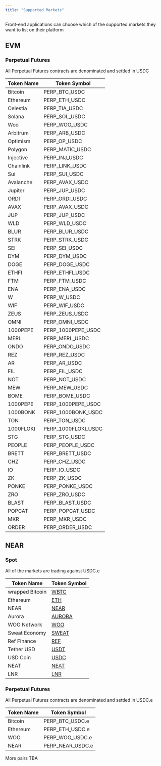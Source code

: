```yaml
---
title: "Supported Markets"
---
```


<Note>
Front-end applications can choose which of the supported markets they want to list on their platform
</Note>

## EVM

### Perpetual Futures

<Note>
All Perpetual Futures contracts are denominated and settled in USDC
</Note>

| Token Name | Token Symbol        |
|------------|---------------------|
| Bitcoin    | PERP_BTC_USDC       |
| Ethereum   | PERP_ETH_USDC       |
| Celestia   | PERP_TIA_USDC       |
| Solana     | PERP_SOL_USDC       |
| Woo        | PERP_WOO_USDC       |
| Arbitrum   | PERP_ARB_USDC       |
| Optimism   | PERP_OP_USDC        |
| Polygon    | PERP_MATIC_USDC     |
| Injective  | PERP_INJ_USDC       |
| Chainlink  | PERP_LINK_USDC      |
| Sui        | PERP_SUI_USDC       |
| Avalanche  | PERP_AVAX_USDC      |
| Jupiter    | PERP_JUP_USDC       | 
| ORDI       | PERP_ORDI_USDC      |
| AVAX       | PERP_AVAX_USDC      |
| JUP        | PERP_JUP_USDC       |
| WLD        | PERP_WLD_USDC       |
| BLUR       | PERP_BLUR_USDC      |
| STRK       | PERP_STRK_USDC      |
| SEI        | PERP_SEI_USDC       |
| DYM        | PERP_DYM_USDC       |
| DOGE       | PERP_DOGE_USDC      |
| ETHFI      | PERP_ETHFI_USDC     |
| FTM        | PERP_FTM_USDC       |
| ENA        | PERP_ENA_USDC       |
| W          | PERP_W_USDC         |
| WIF        | PERP_WIF_USDC       |
| ZEUS       | PERP_ZEUS_USDC      |
| OMNI       | PERP_OMNI_USDC      |
| 1000PEPE   | PERP_1000PEPE_USDC  |
| MERL       | PERP_MERL_USDC      |
| ONDO       | PERP_ONDO_USDC      |
| REZ        | PERP_REZ_USDC       |
| AR         | PERP_AR_USDC        |
| FIL        | PERP_FIL_USDC       |
| NOT        | PERP_NOT_USDC       |
| MEW        | PERP_MEW_USDC       |
| BOME       | PERP_BOME_USDC      |
| 1000PEPE   | PERP_1000PEPE_USDC  |
| 1000BONK   | PERP_1000BONK_USDC  |
| TON        | PERP_TON_USDC       |
| 1000FLOKI  | PERP_1000FLOKI_USDC |
| STG        | PERP_STG_USDC       |
| PEOPLE     | PERP_PEOPLE_USDC    |
| BRETT      | PERP_BRETT_USDC     |
| CHZ        | PERP_CHZ_USDC       |
| IO         | PERP_IO_USDC        |
| ZK         | PERP_ZK_USDC        |
| PONKE      | PERP_PONKE_USDC     |
| ZRO        | PERP_ZRO_USDC       |
| BLAST      | PERP_BLAST_USDC     |
| POPCAT     | PERP_POPCAT_USDC    |
| MKR        | PERP_MKR_USDC       |
| ORDER      | PERP_ORDER_USDC     |




## NEAR

### Spot

<Note>
All of the markets are trading against USDC.e
</Note>

| Token Name       | Token Symbol                                                                                      |
| ---------------  | -------------------------------------------------------------------------------------------------------- |
| wrapped Bitcoin        | [WBTC](https://nearblocks.io/address/2260fac5e5542a773aa44fbcfedf7c193bc2c599.factory.bridge.near)   |
| Ethereum               | [ETH](https://nearblocks.io/address/aurora)                                                          |
| NEAR                   | [NEAR](https://nearblocks.io/address/near)                                                           |
| Aurora                 | [AURORA](https://nearblocks.io/address/aaaaaa20d9e0e2461697782ef11675f668207961.factory.bridge.near) |
| WOO Network           | [WOO](https://nearblocks.io/address/4691937a7508860f876c9c0a2a617e7d9e945d4b.factory.bridge.near)    |
| Sweat Economy    | [SWEAT](https://nearblocks.io/address/token.sweat)                                                   |
| Ref Finance      | [REF](https://nearblocks.io/address/token.v2.ref-finance.near)                                       |
| Tether USD       | [USDT](https://nearblocks.io/address/usdt.tether-token.near)                                         |
| USD Coin      | [USDC](https://nearblocks.io/token/17208628f84f5d6ad33f0da3bbbeb27ffcb398eac501a31bd6ad2011e36133a1)           |
| NEAT       | [NEAT](https://nearblocks.io/address/neat.nrc-20.near)                                         |
| LNR      | [LNR](https://nearblocks.io/address/802d89b6e511b335f05024a65161bce7efc3f311.factory.bridge.near)                                         |

### Perpetual Futures

<Note>
All Perpetual Futures contracts are denominated and settled in USDC.e
</Note>

| Token Name | Token Symbol |
| ---------- | ------------ |
| Bitcoin    | PERP_BTC_USDC.e     |
| Ethereum   | PERP_ETH_USDC.e      |
| WOO        | PERP_WOO_USDC.e      |
| NEAR       | PERP_NEAR_USDC.e     |



<Note>
More pairs TBA
</Note>